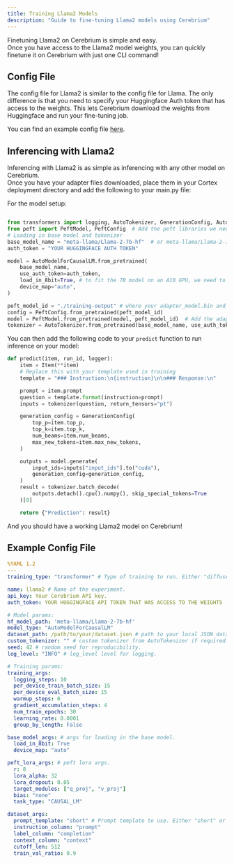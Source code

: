 ```yaml
---
title: Training Llama2 Models
description: "Guide to fine-tuning Llama2 models using Cerebrium"
---
```


Finetuning Llama2 on Cerebrium is simple and easy.  
Once you have access to the Llama2 model weights, you can quickly finetune it on Cerebrium with just one CLI command!


## Config File
The config file for Llama2 is similar to the config file for Llama.
The only difference is that you need to specify your Huggingface Auth token that has access to the weights. This lets Cerebrium download the weights from Huggingface and run your fine-tuning job.

You can find an example config file [here](#example-config-file).

## Inferencing with Llama2
Inferencing with Llama2 is as simple as inferencing with any other model on Cerebrium.  
Once you have your adapter files downloaded, place them in your Cortex deployment directory and add the following to your main.py file:

For the model setup: 

```python

from transformers import logging, AutoTokenizer, GenerationConfig, AutoModelForCausalLM
from peft import PeftModel, PeftConfig  # Add the peft libraries we need for the adapter
# Loading in base model and tokenizer
base_model_name = "meta-llama/Llama-2-7b-hf"  # or meta-llama/Llama-2-7b-chat-hf
auth_token = "YOUR HUGGINGFACE AUTH TOKEN"

model = AutoModelForCausalLM.from_pretrained(
    base_model_name,
    use_auth_token=auth_token,
    load_in_8bit=True, # to fit the 7B model on an A10 GPU, we need to load it in 8bit
    device_map="auto",
)

peft_model_id = "./training-output" # where your adapter_model.bin and adapter_config.json are stored
config = PeftConfig.from_pretrained(peft_model_id)
model = PeftModel.from_pretrained(model, peft_model_id)  # Add the adapter to the model
tokenizer = AutoTokenizer.from_pretrained(base_model_name, use_auth_token=auth_token)
```


You can then add the following code to your `predict` function to run inference on your model:

```python
def predict(item, run_id, logger):
    item = Item(**item)
    # Replace this with your template used in training
    template = "### Instruction:\n{instruction}\n\n### Response:\n" 

    prompt = item.prompt
    question = template.format(instruction=prompt)
    inputs = tokenizer(question, return_tensors="pt")

    generation_config = GenerationConfig(
        top_p=item.top_p,
        top_k=item.top_k,
        num_beams=item.num_beams,
        max_new_tokens=item.max_new_tokens,
    )

    outputs = model.generate(
        input_ids=inputs["input_ids"].to("cuda"),
        generation_config=generation_config,
    )
    result = tokenizer.batch_decode(
        outputs.detach().cpu().numpy(), skip_special_tokens=True
    )[0]

    return {"Prediction": result}
```

And you should have a working Llama2 model on Cerebrium!


## Example Config File

```yaml
%YAML 1.2
---
training_type: "transformer" # Type of training to run. Either "diffuser" or "transformer".

name: llama2 # Name of the experiment.
api_key: Your Cerebrium API key.
auth_token: YOUR HUGGINGFACE API TOKEN THAT HAS ACCESS TO THE WEIGHTS

# Model params:
hf_model_path: 'meta-llama/Llama-2-7b-hf'
model_type: "AutoModelForCausalLM"
dataset_path: /path/to/your/dataset.json # path to your local JSON dataset.
custom_tokenizer: "" # custom tokenizer from AutoTokenizer if required.
seed: 42 # random seed for reproducibility.
log_level: "INFO" # log_level level for logging.

# Training params:
training_args:
  logging_steps: 10
  per_device_train_batch_size: 15 
  per_device_eval_batch_size: 15
  warmup_steps: 0
  gradient_accumulation_steps: 4 
  num_train_epochs: 30
  learning_rate: 0.0001
  group_by_length: False

base_model_args: # args for loading in the base model.
  load_in_8bit: True
  device_map: "auto"

peft_lora_args: # peft lora args.
  r: 8
  lora_alpha: 32
  lora_dropout: 0.05
  target_modules: ["q_proj", "v_proj"]
  bias: "none"
  task_type: "CAUSAL_LM"

dataset_args:
  prompt_template: "short" # Prompt template to use. Either "short" or "long". Otherwise look at our docs on templating
  instruction_column: "prompt"
  label_column: "completion"
  context_column: "context"
  cutoff_len: 512
  train_val_ratio: 0.9

```

